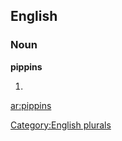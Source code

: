 
==English==

===Noun===
'''pippins'''

# {{plural of|[[pippin]]}}

[[Category:English plurals]]

[[ar:pippins]]